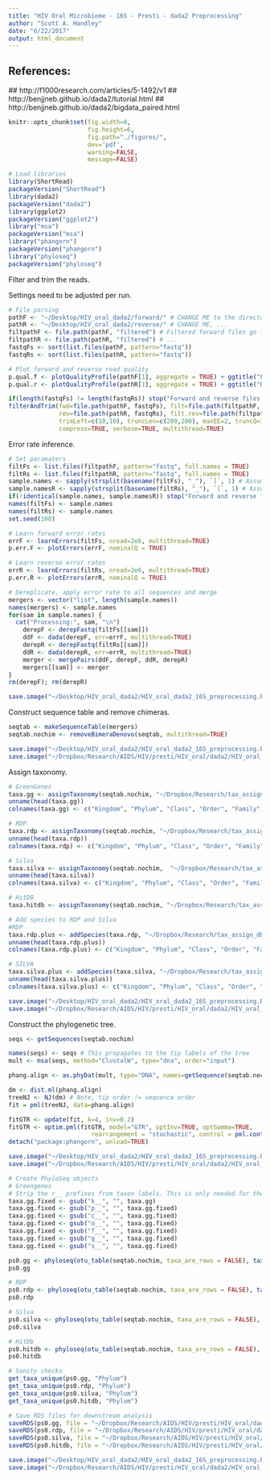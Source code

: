 ```yaml
---
title: "HIV Oral Microbiome - 16S - Presti - dada2 Preprocessing"
author: "Scott A. Handley"
date: "6/22/2017"
output: html_document
---
```


## References:
  ## http://f1000research.com/articles/5-1492/v1
  ## http://benjjneb.github.io/dada2/tutorial.html
  ## http://benjjneb.github.io/dada2/bigdata_paired.html

```r
knitr::opts_chunk$set(fig.width=8,
                      fig.height=6,
                      fig.path="./figures/",
                      dev='pdf',
                      warning=FALSE,
                      message=FALSE)
```

```r
# Load libraries
library(ShortRead)
packageVersion("ShortRead")
library(dada2)
packageVersion("dada2")
library(ggplot2)
packageVersion("ggplot2")
library("msa")
packageVersion("msa")
library("phangorn")
packageVersion("phangorn")
library("phyloseq")
packageVersion("phyloseq")

```
Filter and trim the reads.

Settings need to be adjusted per run.

```r
# File parsing
pathF <- "~/Desktop/HIV_oral_dada2/forward/" # CHANGE ME to the directory containing your demultiplexed forward-read fastq files
pathR <- "~/Desktop/HIV_oral_dada2/reverse/" # CHANGE ME, ...
filtpathF <- file.path(pathF, "filtered") # Filtered forward files go into the pathF/filtered/ subdirectory
filtpathR <- file.path(pathR, "filtered") # ...
fastqFs <- sort(list.files(pathF, pattern="fastq"))
fastqRs <- sort(list.files(pathR, pattern="fastq"))

# Plot forward and reverse read quality
p.qual.f <- plotQualityProfile(pathF[1], aggregate = TRUE) + ggtitle("Fwd")
p.qual.r <- plotQualityProfile(pathR[1], aggregate = TRUE) + ggtitle("Rev")

if(length(fastqFs) != length(fastqRs)) stop("Forward and reverse files do not match.")
filterAndTrim(fwd=file.path(pathF, fastqFs), filt=file.path(filtpathF, fastqFs),
              rev=file.path(pathR, fastqRs), filt.rev=file.path(filtpathR, fastqRs),
              trimLeft=c(10,10), truncLen=c(200,200), maxEE=2, truncQ=11, maxN=0, rm.phix=TRUE,
              compress=TRUE, verbose=TRUE, multithread=TRUE)


```
Error rate inference.

```r
# Set paramaters
filtFs <- list.files(filtpathF, pattern="fastq", full.names = TRUE)
filtRs <- list.files(filtpathR, pattern="fastq", full.names = TRUE)
sample.names <- sapply(strsplit(basename(filtFs), "_"), `[`, 1) # Assumes filename = samplename_XXX.fastq.gz
sample.namesR <- sapply(strsplit(basename(filtRs), "_"), `[`, 1) # Assumes filename = samplename_XXX.fastq.gz
if(!identical(sample.names, sample.namesR)) stop("Forward and reverse files do not match.")
names(filtFs) <- sample.names
names(filtRs) <- sample.names
set.seed(100)

# Learn forward error rates
errF <- learnErrors(filtFs, nread=2e6, multithread=TRUE)
p.err.F <- plotErrors(errF, nominalQ = TRUE)

# Learn reverse error rates
errR <- learnErrors(filtRs, nread=2e6, multithread=TRUE)
p.err.R <- plotErrors(errR, nominalQ = TRUE)

# Dereplicate, apply error rate to all sequences and merge
mergers <- vector("list", length(sample.names))
names(mergers) <- sample.names
for(sam in sample.names) {
  cat("Processing:", sam, "\n")
    derepF <- derepFastq(filtFs[[sam]])
    ddF <- dada(derepF, err=errF, multithread=TRUE)
    derepR <- derepFastq(filtRs[[sam]])
    ddR <- dada(derepR, err=errR, multithread=TRUE)
    merger <- mergePairs(ddF, derepF, ddR, derepR)
    mergers[[sam]] <- merger
}
rm(derepF); rm(derepR)

save.image("~/Desktop/HIV_oral_dada2/HIV_oral_dada2_16S_preprocessing.RData")
```
Construct sequence table and remove chimeras.

```r
seqtab <- makeSequenceTable(mergers)
seqtab.nochim <- removeBimeraDenovo(seqtab, multithread=TRUE)

save.image("~/Desktop/HIV_oral_dada2/HIV_oral_dada2_16S_preprocessing.RData")
save.image("~/Dropbox/Research/AIDS/HIV/presti/HIV_oral/dada2/HIV_oral_dada2_16S_preprocessing.RData")
```
Assign taxonomy.

```r
# GreenGenes
taxa.gg <- assignTaxonomy(seqtab.nochim, "~/Dropbox/Research/tax_assign_dbs/gg_13_8_train_set_97.fa.gz", multithread = TRUE)
unname(head(taxa.gg))
colnames(taxa.gg) <- c("Kingdom", "Phylum", "Class", "Order", "Family", "Genus", "Species")

# RDP
taxa.rdp <- assignTaxonomy(seqtab.nochim, "~/Dropbox/Research/tax_assign_dbs/rdp_train_set_16.fa.gz", multithread = TRUE)
unname(head(taxa.rdp))
colnames(taxa.rdp) <- c("Kingdom", "Phylum", "Class", "Order", "Family", "Genus")

# Silva
taxa.silva <- assignTaxonomy(seqtab.nochim,  "~/Dropbox/Research/tax_assign_dbs/silva_nr_v128_train_set.fa.gz", multithread = TRUE)
unname(head(taxa.silva))
colnames(taxa.silva) <- c("Kingdom", "Phylum", "Class", "Order", "Family", "Genus")

# HitDB
taxa.hitdb <- assignTaxonomy(seqtab.nochim, "~/Dropbox/Research/tax_assign_dbs/hitdb_v1.00.fa.gz", multithread = TRUE)

# Add species to RDP and Silva
#RDP
taxa.rdp.plus <- addSpecies(taxa.rdp, "~/Dropbox/Research/tax_assign_dbs/rdp_species_assignment_16.fa.gz")
unname(head(taxa.rdp.plus))
colnames(taxa.rdp.plus) <- c("Kingdom", "Phylum", "Class", "Order", "Family", "Genus", "Species")

# SILVA
taxa.silva.plus <- addSpecies(taxa.silva, "~/Dropbox/Research/tax_assign_dbs/silva_species_assignment_v128.fa.gz")
unname(head(taxa.silva.plus))
colnames(taxa.silva.plus) <- c("Kingdom", "Phylum", "Class", "Order", "Family", "Genus", "Species")

save.image("~/Desktop/HIV_oral_dada2/HIV_oral_dada2_16S_preprocessing.RData")
save.image("~/Dropbox/Research/AIDS/HIV/presti/HIV_oral/dada2/HIV_oral_dada2_16S_preprocessing.RData")
```
Construct the phylogenetic tree.

```r
seqs <- getSequences(seqtab.nochim)

names(seqs) <- seqs # This propagates to the tip labels of the tree
mult <- msa(seqs, method="ClustalW", type="dna", order="input")

phang.align <- as.phyDat(mult, type="DNA", names=getSequence(seqtab.nochim))

dm <- dist.ml(phang.align)
treeNJ <- NJ(dm) # Note, tip order != sequence order
fit = pml(treeNJ, data=phang.align)

fitGTR <- update(fit, k=4, inv=0.2)
fitGTR <- optim.pml(fitGTR, model="GTR", optInv=TRUE, optGamma=TRUE,
                       rearrangement = "stochastic", control = pml.control(trace = 0))
detach("package:phangorn", unload=TRUE)

save.image("~/Desktop/HIV_oral_dada2/HIV_oral_dada2_16S_preprocessing.RData")
save.image("~/Dropbox/Research/AIDS/HIV/presti/HIV_oral/dada2/HIV_oral_dada2_16S_preprocessing.RData")
```

```r
# Create PhyloSeq objects
# Greengenes
# Strip the r__ prefixes from taxon labels. This is only needed for the GreenGenes taxon annotations
taxa.gg.fixed <- gsub("k__", "", taxa.gg)
taxa.gg.fixed <- gsub("p__", "", taxa.gg.fixed)
taxa.gg.fixed <- gsub("c__", "", taxa.gg.fixed)
taxa.gg.fixed <- gsub("o__", "", taxa.gg.fixed)
taxa.gg.fixed <- gsub("f__", "", taxa.gg.fixed)
taxa.gg.fixed <- gsub("g__", "", taxa.gg.fixed)
taxa.gg.fixed <- gsub("s__", "", taxa.gg.fixed)

ps0.gg <- phyloseq(otu_table(seqtab.nochim, taxa_are_rows = FALSE), tax_table(taxa.gg.fixed), phy_tree(fitGTR$tree))
ps0.gg

# RDP
ps0.rdp <- phyloseq(otu_table(seqtab.nochim, taxa_are_rows = FALSE), tax_table(taxa.rdp.plus), phy_tree(fitGTR$tree))
ps0.rdp

# Silva
ps0.silva <- phyloseq(otu_table(seqtab.nochim, taxa_are_rows = FALSE), tax_table(taxa.silva.plus), phy_tree(fitGTR$tree))
ps0.silva

# HitDb
ps0.hitdb <- phyloseq(otu_table(seqtab.nochim, taxa_are_rows = FALSE), tax_table(taxa.hitdb), phy_tree(fitGTR$tree))
ps0.hitdb

# Sanity checks
get_taxa_unique(ps0.gg, "Phylum")
get_taxa_unique(ps0.rdp, "Phylum")
get_taxa_unique(ps0.silva, "Phylum")
get_taxa_unique(ps0.hitdb, "Phylum")

# Save RDS files for downstream analysis
saveRDS(ps0.gg, file = "~/Dropbox/Research/AIDS/HIV/presti/HIV_oral/dada2/ps0.HIV_oral.gg.RDS")
saveRDS(ps0.rdp, file = "~/Dropbox/Research/AIDS/HIV/presti/HIV_oral/dada2/ps0.HIV_oral.rdp.RDS")
saveRDS(ps0.silva, file = "~/Dropbox/Research/AIDS/HIV/presti/HIV_oral/dada2/ps0.HIV_oral.silva.RDS")
saveRDS(ps0.hitdb, file = "~/Dropbox/Research/AIDS/HIV/presti/HIV_oral/dada2/ps0.HIV_oral.hitdb.RDS")

save.image("~/Desktop/HIV_oral_dada2/HIV_oral_dada2_16S_preprocessing.RData")
save.image("~/Dropbox/Research/AIDS/HIV/presti/HIV_oral/dada2/HIV_oral_dada2_16S_preprocessing.RData")

```


